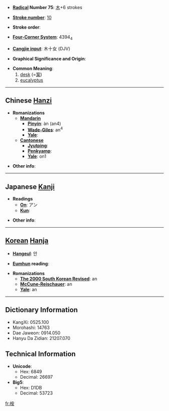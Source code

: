 * '''[[Wiktionary:Chinese radical index| Radical]] Number 75''': [[Wiktionary:Chinese radical index 木|木]]+6 strokes

* '''[[Wiktionary:Chinese total strokes index|Stroke number]]''': [[Wiktionary:Chinese total strokes index 10|10]]

* '''Stroke order''': 

* '''[[Wiktionary:Chinese four corner index|Four-Corner System]]''': 4394<sub>4</sub>

* '''[[Wiktionary:Chinese Cangjie index|Cangjie input]]''': 木十女 (DJV)

* '''Graphical Significance and Origin''': 

* '''Common Meaning''':
*# [[desk]] (=[[案]])
*# [[eucalyptus]]

----

== Chinese [[Hanzi]] ==

* '''Romanizations'''
** '''[[Mandarin]]'''
*** '''[[Pinyin]]''': àn (an4)
*** '''[[Wade-Giles]]''': an<sup>4</sup>
*** '''[[Yale]]''': 
** '''[[Cantonese]]'''
*** '''[[Jyutping]]''':
*** '''[[Penkyamp]]''': 
*** '''[[Yale]]''': on1

* '''Other info''': 

----

== Japanese [[Kanji]] ==

* '''Readings'''
** '''[[On]]''': アン
** '''[[Kun]]''': 

* '''Other info''':  

----

== [[Korean]] [[Hanja]] ==

* '''[[Hangeul]]''': 안

* '''[[Eumhun]] reading''': 

* '''Romanizations'''
** '''[[The 2000 South Korean Revised Romanization|The 2000 South Korean Revised]]''': an
** '''[[McCune-Reischauer]]''': an
** '''[[Yale]]''': an

----

== Dictionary Information ==

* KangXi: 0525.100
* Morohashi: 14763
* Dae Jaweon: 0914.050
* Hanyu Da Zidian: 21207.070

== Technical Information ==

* '''Unicode''':
** Hex: 6849
** Decimal: 26697
* '''Big5''':
** Hex: D1DB
** Decimal: 53723

[[fr:桉]]